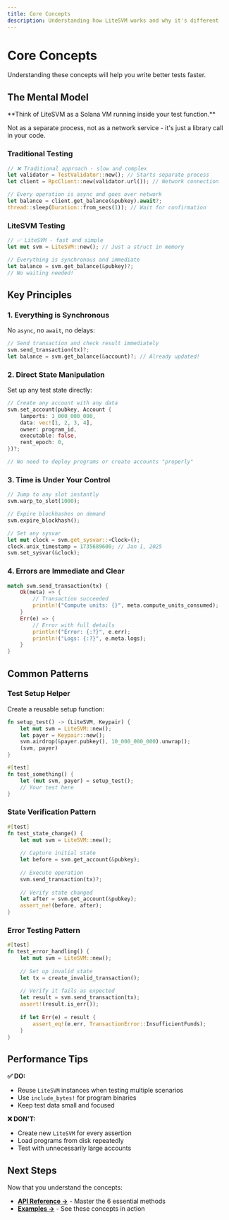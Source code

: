 ```yaml
---
title: Core Concepts
description: Understanding how LiteSVM works and why it's different
---
```



# Core Concepts

Understanding these concepts will help you write better tests faster.

## The Mental Model

<Callout>
  **Think of LiteSVM as a Solana VM running inside your test function.** 
  
  Not as a separate process, not as a network service - it's just a library call in your code.
</Callout>

### Traditional Testing
```rust
// ❌ Traditional approach - slow and complex
let validator = TestValidator::new(); // Starts separate process
let client = RpcClient::new(validator.url()); // Network connection

// Every operation is async and goes over network
let balance = client.get_balance(&pubkey).await?;
thread::sleep(Duration::from_secs(1)); // Wait for confirmation
```

### LiteSVM Testing
```rust  
// ✅ LiteSVM - fast and simple
let mut svm = LiteSVM::new(); // Just a struct in memory

// Everything is synchronous and immediate
let balance = svm.get_balance(&pubkey)?;
// No waiting needed!
```

## Key Principles

### 1. Everything is Synchronous

No `async`, no `await`, no delays:

```rust
// Send transaction and check result immediately
svm.send_transaction(tx)?;
let balance = svm.get_balance(&account)?; // Already updated!
```

### 2. Direct State Manipulation

Set up any test state directly:

```rust
// Create any account with any data
svm.set_account(pubkey, Account {
    lamports: 1_000_000_000,
    data: vec![1, 2, 3, 4],
    owner: program_id,
    executable: false,
    rent_epoch: 0,
})?;

// No need to deploy programs or create accounts "properly"
```

### 3. Time is Under Your Control

```rust
// Jump to any slot instantly
svm.warp_to_slot(1000);

// Expire blockhashes on demand
svm.expire_blockhash();

// Set any sysvar
let mut clock = svm.get_sysvar::<Clock>();
clock.unix_timestamp = 1735689600; // Jan 1, 2025
svm.set_sysvar(&clock);
```

### 4. Errors are Immediate and Clear

```rust
match svm.send_transaction(tx) {
    Ok(meta) => {
        // Transaction succeeded
        println!("Compute units: {}", meta.compute_units_consumed);
    }
    Err(e) => {
        // Error with full details
        println!("Error: {:?}", e.err);
        println!("Logs: {:?}", e.meta.logs);
    }
}
```

## Common Patterns

### Test Setup Helper

Create a reusable setup function:

```rust
fn setup_test() -> (LiteSVM, Keypair) {
    let mut svm = LiteSVM::new();
    let payer = Keypair::new();
    svm.airdrop(&payer.pubkey(), 10_000_000_000).unwrap();
    (svm, payer)
}

#[test]
fn test_something() {
    let (mut svm, payer) = setup_test();
    // Your test here
}
```

### State Verification Pattern

```rust
#[test]
fn test_state_change() {
    let mut svm = LiteSVM::new();
    
    // Capture initial state
    let before = svm.get_account(&pubkey);
    
    // Execute operation
    svm.send_transaction(tx)?;
    
    // Verify state changed
    let after = svm.get_account(&pubkey);
    assert_ne!(before, after);
}
```

### Error Testing Pattern

```rust
#[test]
fn test_error_handling() {
    let mut svm = LiteSVM::new();
    
    // Set up invalid state
    let tx = create_invalid_transaction();
    
    // Verify it fails as expected
    let result = svm.send_transaction(tx);
    assert!(result.is_err());
    
    if let Err(e) = result {
        assert_eq!(e.err, TransactionError::InsufficientFunds);
    }
}
```

## Performance Tips

<div className="space-y-4 mt-6">

**✅ DO:**
- Reuse `LiteSVM` instances when testing multiple scenarios
- Use `include_bytes!` for program binaries
- Keep test data small and focused

**❌ DON'T:**
- Create new `LiteSVM` for every assertion
- Load programs from disk repeatedly
- Test with unnecessarily large accounts

</div>

## Next Steps

Now that you understand the concepts:

- **[API Reference →](/docs/api-reference)** - Master the 6 essential methods
- **[Examples →](/docs/examples)** - See these concepts in action